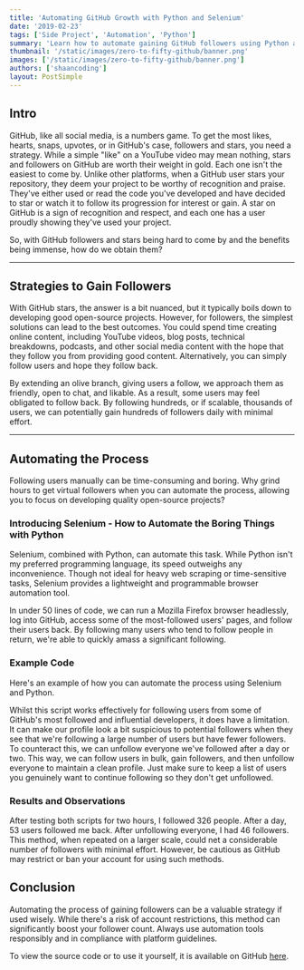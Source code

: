 ```yaml
---
title: 'Automating GitHub Growth with Python and Selenium'
date: '2019-02-23'
tags: ['Side Project', 'Automation', 'Python']
summary: 'Learn how to automate gaining GitHub followers using Python and Selenium, a beginner-friendly guide with practical outcomes.'
thumbnail: '/static/images/zero-to-fifty-github/banner.png'
images: ['/static/images/zero-to-fifty-github/banner.png']
authors: ['shaancoding']
layout: PostSimple
---
```


## Intro

GitHub, like all social media, is a numbers game. To get the most likes, hearts, snaps, upvotes, or in GitHub's case, followers and stars, you need a strategy. While a simple "like" on a YouTube video may mean nothing, stars and followers on GitHub are worth their weight in gold. Each one isn't the easiest to come by. Unlike other platforms, when a GitHub user stars your repository, they deem your project to be worthy of recognition and praise. They've either used or read the code you've developed and have decided to star or watch it to follow its progression for interest or gain. A star on GitHub is a sign of recognition and respect, and each one has a user proudly showing they've used your project.

So, with GitHub followers and stars being hard to come by and the benefits being immense, how do we obtain them?

---

## Strategies to Gain Followers

With GitHub stars, the answer is a bit nuanced, but it typically boils down to developing good open-source projects. However, for followers, the simplest solutions can lead to the best outcomes. You could spend time creating online content, including YouTube videos, blog posts, technical breakdowns, podcasts, and other social media content with the hope that they follow you from providing good content. Alternatively, you can simply follow users and hope they follow back.

By extending an olive branch, giving users a follow, we approach them as friendly, open to chat, and likable. As a result, some users may feel obligated to follow back. By following hundreds, or if scalable, thousands of users, we can potentially gain hundreds of followers daily with minimal effort.

---

## Automating the Process

Following users manually can be time-consuming and boring. Why grind hours to get virtual followers when you can automate the process, allowing you to focus on developing quality open-source projects?

### Introducing Selenium - How to Automate the Boring Things with Python

Selenium, combined with Python, can automate this task. While Python isn't my preferred programming language, its speed outweighs any inconvenience. Though not ideal for heavy web scraping or time-sensitive tasks, Selenium provides a lightweight and programmable browser automation tool.

In under 50 lines of code, we can run a Mozilla Firefox browser headlessly, log into GitHub, access some of the most-followed users' pages, and follow their users back. By following many users who tend to follow people in return, we're able to quickly amass a significant following.

<Box text="Warning: Automated following may result in account restrictions on GitHub. Use this method cautiously and at your own risk." type="warning" />

### Example Code

Here's an example of how you can automate the process using Selenium and Python.

<CodeBlock language="python" 
fileName="followBot.py"
src="zero-to-fifty-github/codeblock-one"
/>

Whilst this script works effectively for following users from some of GitHub's most followed and influential developers, it does have a limitation. It can make our profile look a bit suspicious to potential followers when they see that we're following a large number of users but have fewer followers. To counteract this, we can unfollow everyone we've followed after a day or two. This way, we can follow users in bulk, gain followers, and then unfollow everyone to maintain a clean profile. Just make sure to keep a list of users you genuinely want to continue following so they don't get unfollowed.

<CodeBlock language="python"
fileName="unfollowBot.py"
src="zero-to-fifty-github/codeblock-two"
/>

### Results and Observations

After testing both scripts for two hours, I followed 326 people. After a day, 53 users followed me back. After unfollowing everyone, I had 46 followers. This method, when repeated on a larger scale, could net a considerable number of followers with minimal effort. However, be cautious as GitHub may restrict or ban your account for using such methods.

## Conclusion

Automating the process of gaining followers can be a valuable strategy if used wisely. While there's a risk of account restrictions, this method can significantly boost your follower count. Always use automation tools responsibly and in compliance with platform guidelines.

To view the source code or to use it yourself, it is available on GitHub [here](https://github.com/ShaanCoding/githubFollowBot).